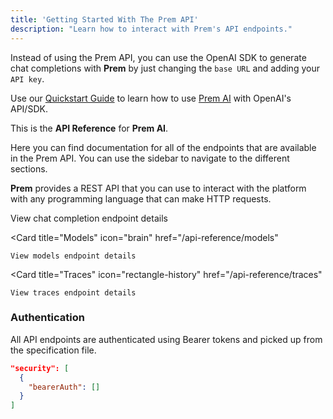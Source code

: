 ```yaml
---
title: 'Getting Started With The Prem API'
description: "Learn how to interact with Prem's API endpoints."
---
```


<Card title="Prem Is Also OpenAI Compatible" icon="handshake" href="/get-started/quick-start">

Instead of using the Prem API, you can use the OpenAI SDK to generate chat completions with **Prem** by just changing the `base URL` and adding your `API key`.

Use our [Quickstart Guide](/get-started/quick-start) to learn how to use [Prem AI](/index) with OpenAI's API/SDK.

</Card>

This is the **API Reference** for **Prem AI**.

Here you can find documentation for all of the endpoints that are available in the Prem API. You can use the sidebar to navigate to the different sections.

**Prem** provides a REST API that you can use to interact with the platform with any programming language that can make HTTP requests.

<CardGroup cols={2}>
  <Card
    title="Chat Completions"
    icon="message"
    href="/api-reference/chat-completions"
  >
    View chat completion endpoint details
  </Card>

  <Card
    title="Models"
    icon="brain"
    href="/api-reference/models"
  >
    View models endpoint details
  </Card>

  <Card
    title="Traces"
    icon="rectangle-history"
    href="/api-reference/traces"
  >
    View traces endpoint details
  </Card>

</CardGroup>


### Authentication

All API endpoints are authenticated using Bearer tokens and picked up from the specification file.

```json
"security": [
  {
    "bearerAuth": []
  }
]
```
